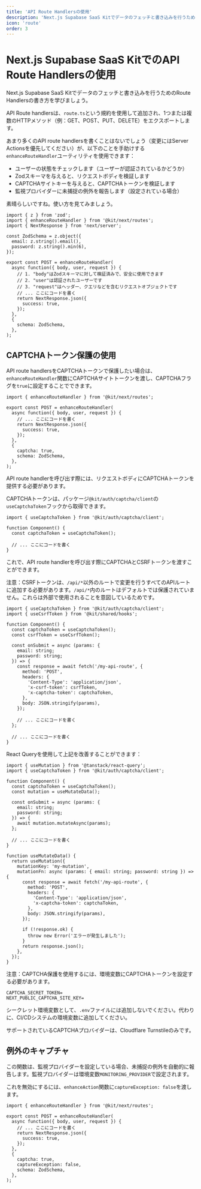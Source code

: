 ```yaml
---
title: 'API Route Handlersの使用'
description: 'Next.js Supabase SaaS Kitでデータのフェッチと書き込みを行うためのRoute Handlersの書き方を学ぶ'
icon: 'route'
order: 3
---
```


# Next.js Supabase SaaS KitでのAPI Route Handlersの使用

Next.js Supabase SaaS Kitでデータのフェッチと書き込みを行うためのRoute Handlersの書き方を学びましょう。

API Route handlersは、`route.ts`という規約を使用して追加され、1つまたは複数のHTTPメソッド（例：GET、POST、PUT、DELETE）をエクスポートします。

あまり多くのAPI route handlersを書くことはないでしょう（変更にはServer Actionsを優先してください）が、以下のことを手助けする`enhanceRouteHandler`ユーティリティを使用できます：

- ユーザーの状態をチェックします（ユーザーが認証されているかどうか）
- Zodスキーマを与えると、リクエストボディを検証します
- CAPTCHAサイトキーを与えると、CAPTCHAトークンを検証します
- 監視プロバイダーに未捕捉の例外を報告します（設定されている場合）

素晴らしいですね。使い方を見てみましょう。

```tsx
import { z } from 'zod';
import { enhanceRouteHandler } from '@kit/next/routes';
import { NextResponse } from 'next/server';

const ZodSchema = z.object({
  email: z.string().email(),
  password: z.string().min(6),
});

export const POST = enhanceRouteHandler(
  async function({ body, user, request }) {
    // 1. "body"はZodスキーマに対して検証済みで、安全に使用できます
    // 2. "user"は認証されたユーザーです
    // 3. "request"はヘッダー、クエリなどを含むリクエストオブジェクトです
    // ... ここにコードを書く
    return NextResponse.json({
      success: true,
    });
  },
  {
    schema: ZodSchema,
  },
);
```

## CAPTCHAトークン保護の使用

API route handlersをCAPTCHAトークンで保護したい場合は、`enhanceRouteHandler`関数にCAPTCHAサイトトークンを渡し、CAPTCHAフラグを`true`に設定することでできます。

```tsx
import { enhanceRouteHandler } from '@kit/next/routes';

export const POST = enhanceRouteHandler(
  async function({ body, user, request }) {
    // ... ここにコードを書く
    return NextResponse.json({
      success: true,
    });
  },
  {
    captcha: true,
    schema: ZodSchema,
  },
);
```

API route handlerを呼び出す際には、リクエストボディにCAPTCHAトークンを提供する必要があります。

CAPTCHAトークンは、パッケージ`@kit/auth/captcha/client`の`useCaptchaToken`フックから取得できます。

```tsx
import { useCaptchaToken } from '@kit/auth/captcha/client';

function Component() {
  const captchaToken = useCaptchaToken();
  
  // ... ここにコードを書く
}
```

これで、API route handlerを呼び出す際にCAPTCHAとCSRFトークンを渡すことができます。

注意：CSRFトークンは、`/api/*`以外のルートで変更を行うすべてのAPIルートに追加する必要があります。`/api/*`内のルートはデフォルトでは保護されていません。これらは外部で使用されることを意図しているためです。

```tsx
import { useCaptchaToken } from '@kit/auth/captcha/client';
import { useCsrfToken } from '@kit/shared/hooks';

function Component() {
  const captchaToken = useCaptchaToken();
  const csrfToken = useCsrfToken();
  
  const onSubmit = async (params: {
    email: string;
    password: string;
  }) => {
    const response = await fetch('/my-api-route', {
      method: 'POST',
      headers: {
        'Content-Type': 'application/json',
        'x-csrf-token': csrfToken,
        'x-captcha-token': captchaToken,
      },
      body: JSON.stringify(params),
    });
    
    // ... ここにコードを書く
  };
  
  // ... ここにコードを書く
}
```

React Queryを使用して上記を改善することができます：

```tsx
import { useMutation } from '@tanstack/react-query';
import { useCaptchaToken } from '@kit/auth/captcha/client';

function Component() {
  const captchaToken = useCaptchaToken();
  const mutation = useMutateData();
  
  const onSubmit = async (params: {
    email: string;
    password: string;
  }) => {
    await mutation.mutateAsync(params);
  };
  
  // ... ここにコードを書く
}

function useMutateData() {
  return useMutation({
    mutationKey: 'my-mutation',
    mutationFn: async (params: { email: string; password: string }) => {
      const response = await fetch('/my-api-route', {
        method: 'POST',
        headers: {
          'Content-Type': 'application/json',
          'x-captcha-token': captchaToken,
        },
        body: JSON.stringify(params),
      });
      
      if (!response.ok) {
        throw new Error('エラーが発生しました');
      }
      return response.json();
    },
  });
}
```

注意：CAPTCHA保護を使用するには、環境変数にCAPTCHAトークンを設定する必要があります。

```
CAPTCHA_SECRET_TOKEN=
NEXT_PUBLIC_CAPTCHA_SITE_KEY=
```

シークレット環境変数として、`.env`ファイルには追加しないでください。代わりに、CI/CDシステムの環境変数に追加してください。

サポートされているCAPTCHAプロバイダーは、Cloudflare Turnstileのみです。

## 例外のキャプチャ

この関数は、監視プロバイダーを設定している場合、未捕捉の例外を自動的に報告します。監視プロバイダーは環境変数`MONITORING_PROVIDER`で設定されます。

これを無効にするには、`enhanceAction`関数に`captureException: false`を渡します。

```tsx
import { enhanceRouteHandler } from '@kit/next/routes';

export const POST = enhanceRouteHandler(
  async function({ body, user, request }) {
    // ... ここにコードを書く
    return NextResponse.json({
      success: true,
    });
  },
  {
    captcha: true,
    captureException: false,
    schema: ZodSchema,
  },
);
```
